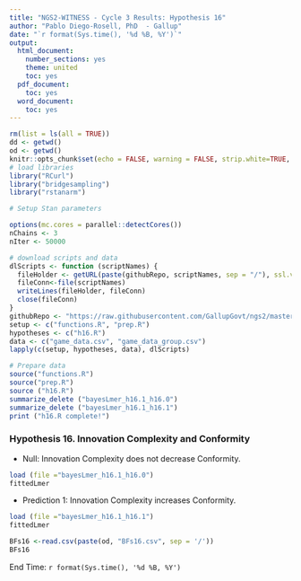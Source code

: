 ---
title: "NGS2-WITNESS - Cycle 3 Results: Hypothesis 16"
author: "Pablo Diego-Rosell, PhD  - Gallup"
date: "`r format(Sys.time(), '%d %B, %Y')`"
output:
  html_document:
    number_sections: yes
    theme: united
    toc: yes
  pdf_document:
    toc: yes
  word_document:
    toc: yes
---

```{r setup, include=FALSE}
rm(list = ls(all = TRUE))
dd <- getwd()
od <- getwd()
knitr::opts_chunk$set(echo = FALSE, warning = FALSE, strip.white=TRUE, tidy=TRUE)
# load libraries
library("RCurl")
library("bridgesampling")
library("rstanarm")

# Setup Stan parameters

options(mc.cores = parallel::detectCores())
nChains <- 3
nIter <- 50000

# download scripts and data
dlScripts <- function (scriptNames) {
  fileHolder <- getURL(paste(githubRepo, scriptNames, sep = "/"), ssl.verifypeer = FALSE)
  fileConn<-file(scriptNames)
  writeLines(fileHolder, fileConn)
  close(fileConn)
}
githubRepo <- "https://raw.githubusercontent.com/GallupGovt/ngs2/master/cycle3/Boomtown/Analysis"
setup <- c("functions.R", "prep.R")
hypotheses <- c("h16.R")
data <- c("game_data.csv", "game_data_group.csv")
lapply(c(setup, hypotheses, data), dlScripts)

# Prepare data
source("functions.R")
source("prep.R")
source ("h16.R")
summarize_delete ("bayesLmer_h16.1_h16.0")
summarize_delete ("bayesLmer_h16.1_h16.1")
print ("h16.R complete!")
```

### Hypothesis 16. Innovation Complexity and Conformity

- Null: Innovation Complexity does not decrease Conformity. 

```{r h16null}
load (file ="bayesLmer_h16.1_h16.0")
fittedLmer
```
- Prediction 1: Innovation Complexity increases Conformity.

```{r }
load (file ="bayesLmer_h16.1_h16.1")
fittedLmer
```

```{r h16BFs}
BFs16 <-read.csv(paste(od, "BFs16.csv", sep = '/'))                      
BFs16
```

End Time: `r format(Sys.time(), '%d %B, %Y')`

<br />
<br />
<br />